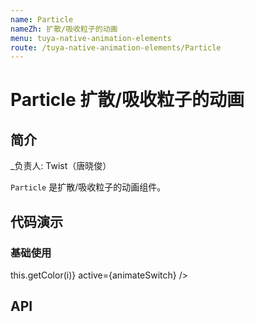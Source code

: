 ```yaml
---
name: Particle
nameZh: 扩散/吸收粒子的动画
menu: tuya-native-animation-elements
route: /tuya-native-animation-elements/Particle
---
```



# Particle 扩散/吸收粒子的动画

## 简介

\_负责人: Twist（唐晓俊）

`Particle` 是扩散/吸收粒子的动画组件。

## 代码演示

### 基础使用

<Playground>
  <View style={{ flex: 1 }}>
    <Particle.absorb
      // type="absorb"
      width={375}
      height={375}
      radius={50}
      tolerance={15}
      amount={30}
      duration={3000}
      color={i => this.getColor(i)}
      active={animateSwitch}
    />
  </View>
</Playground>

## API

<Props path="tuya-native-animation-elements/src/components/particle/index.js" of={Particle} />
